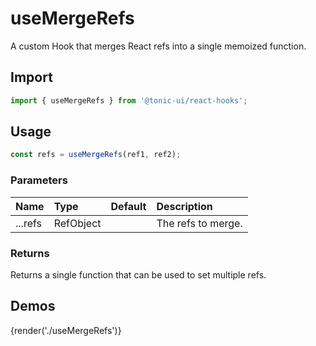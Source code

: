 # useMergeRefs

A custom Hook that merges React refs into a single memoized function.

## Import

```js
import { useMergeRefs } from '@tonic-ui/react-hooks';
```

## Usage

```js
const refs = useMergeRefs(ref1, ref2);
```

### Parameters

| Name | Type | Default | Description |
| :--- | :--- | :------ | :---------- |
| ...refs | RefObject | | The refs to merge. |

### Returns

Returns a single function that can be used to set multiple refs.

## Demos

{render('./useMergeRefs')}
